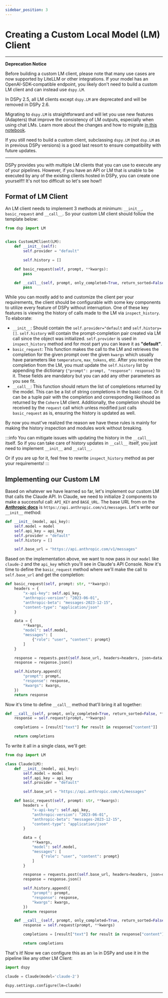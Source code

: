 ```yaml
---
sidebar_position: 3
---
```



# Creating a Custom Local Model (LM) Client

---

**Deprecation Notice**

Before building a custom LM client, please note that many use cases are now supported by LiteLLM or other integrations. If your model has an OpenAI-SDK-compatible endpoint, you likely don't need to build a custom LM client and can instead use `dspy.LM`.

In DSPy 2.5, all LM clients except `dspy.LM` are deprecated and will be removed in DSPy 2.6. 

Migrating to `dspy.LM` is straightforward and will let you use new features (Adapters) that improve the consistency of LM outputs, especially when using chat LMs. 
Learn more about the changes and how to migrate [in this notebook](https://github.com/stanfordnlp/dspy/blob/main/examples/migration.ipynb).

If you still need to build a custom client, subclassing `dspy.LM` (not `dsp.LM` as in previous DSPy versions) is a good last resort to ensure compatibility with future updates.

---

DSPy provides you with multiple LM clients that you can use to execute any of your pipelines. However, if you have an API or LM that is unable to be executed by any of the existing clients hosted in DSPy, you can create one yourself!! It's not too difficult so let's see how!!

## Format of LM Client

An LM client needs to implement 3 methods at minimum: `__init__`, `basic_request` and `__call__`. So your custom LM client should follow the template below:

```python
from dsp import LM


class CustomLMClient(LM):
    def __init__(self):
        self.provider = "default"

        self.history = []

    def basic_request(self, prompt, **kwargs):
        pass

    def __call__(self, prompt, only_completed=True, return_sorted=False, **kwargs):
        pass
```

While you can mostly add to and customize the client per your requirements, the client should be configurable with some key components to utilize every feature of DSPy without interruption. One of these key features is viewing the history of calls made to the LM via `inspect_history`. To elaborate:

* `__init__`: Should contain the `self.provider="default` and `self.history=[]`. `self.history` will contain the prompt-completion pair created via LM call since the object was initialized. `self.provider` is used in `inspect_history` method and for most part you can leave it as **"default"**.
* `basic_request`: This function makes the call to the LM and retrieves the completion for the given prompt over the given `kwargs` which usually have parameters like `temperature`, `max_tokens`, etc. After you receive the completion from the LM, you must update the `self.history` list by appending the dictionary `{"prompt": prompt, "response": response}` to it. These fields are mandatory but you can add any other parameters as you see fit.
* `__call__`: This function should return the list of completions returned by the model. This can be a list of string completions in the basic case. Or it can be a tuple pair with the completion and corresponding likelihood as returned by the `Cohere` LM client. Additionally, the completion should be received by the `request` call which unless modified just calls `basic_request` as is, ensuring the history is updated as well. 

By now you must've realized the reason we have these rules is mainly for making the history inspection and modules work without breaking.

:::info
You can mitigate issues with updating the history in the `__call__` itself. So if you can take care of history updates in `__call__` itself, you just need to implement `__init__` and `__call__`.

Or if you are up for it, feel free to rewrite `inspect_history` method as per your requirements!
:::

## Implementing our Custom LM

Based on whatever we have learned so far, let's implement our custom LM that calls the Claude API. In Claude, we need to initialize 2 components to make a successful call: `API_KEY` and `BASE_URL`. The base URL from on the [**Anthropic docs**](https://docs.anthropic.com/claude/reference/messages_post) is `https://api.anthropic.com/v1/messages`. Let's write our `__init__` method:

```python
def __init__(model, api_key):
    self.model = model
    self.api_key = api_key
    self.provider = "default"
    self.history = []

    self.base_url = "https://api.anthropic.com/v1/messages"
```

Based on the implementation above, we want to now pass in our `model` like `claude-2` and the `api_key` which you'll see in Claude's API Console. Now it's time to define the `basic_request` method where we'll make the call to `self.base_url` and get the completion:

```python
def basic_request(self, prompt: str, **kwargs):
    headers = {
        "x-api-key": self.api_key,
        "anthropic-version": "2023-06-01",
        "anthropic-beta": "messages-2023-12-15",
        "content-type": "application/json"
    }

    data = {
        **kwargs,
        "model": self.model,
        "messages": [
            {"role": "user", "content": prompt}
        ]
    }

    response = requests.post(self.base_url, headers=headers, json=data)
    response = response.json()

    self.history.append({
        "prompt": prompt,
        "response": response,
        "kwargs": kwargs,
    })
    return response
```

Now it's time to define `__call__` method that'll bring it all together:

```python
def __call__(self, prompt, only_completed=True, return_sorted=False, **kwargs):
    response = self.request(prompt, **kwargs)

    completions = [result["text"] for result in response["content"]]

    return completions
```

To write it all in a single class, we'll get:

```python
from dsp import LM

class Claude(LM):
    def __init__(model, api_key):
        self.model = model
        self.api_key = api_key
        self.provider = "default"

        self.base_url = "https://api.anthropic.com/v1/messages"

    def basic_request(self, prompt: str, **kwargs):
        headers = {
            "x-api-key": self.api_key,
            "anthropic-version": "2023-06-01",
            "anthropic-beta": "messages-2023-12-15",
            "content-type": "application/json"
        }

        data = {
            **kwargs,
            "model": self.model,
            "messages": [
                {"role": "user", "content": prompt}
            ]
        }

        response = requests.post(self.base_url, headers=headers, json=data)
        response = response.json()

        self.history.append({
            "prompt": prompt,
            "response": response,
            "kwargs": kwargs,
        })
        return response

    def __call__(self, prompt, only_completed=True, return_sorted=False, **kwargs):
        response = self.request(prompt, **kwargs)

        completions = [result["text"] for result in response["content"]]

        return completions
```

That's it! Now we can configure this as an `lm` in DSPy and use it in the pipeline like any other LM Client:

```python
import dspy

claude = Claude(model='claude-2')

dspy.settings.configure(lm=claude)
```

***

<AuthorDetails name="Arnav Singhvi"/>
